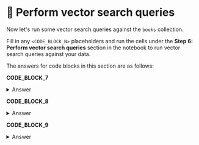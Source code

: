 # 👐 Perform vector search queries

Now let's run some vector search queries against the `books` collection. 

Fill in any `<CODE_BLOCK_N>` placeholders and run the cells under the **Step 6: Perform vector search queries** section in the notebook to run vector search queries against your data.

The answers for code blocks in this section are as follows:

**CODE_BLOCK_7**

<details>
<summary>Answer</summary>
<div>

```python
get_embeddings(user_query, mode, "query")
```

</div>
</details>

**CODE_BLOCK_8**

<details>
<summary>Answer</summary>
<div>

```json
[
    {
        "$vectorSearch": {
            "index": ATLAS_VECTOR_SEARCH_INDEX_NAME,
            "queryVector": query_embedding,
            "path": "embedding",
            "numCandidates": 20,
            "filter": filter,
            "limit": 5,
        }
    },
    {"$project": {"_id": 0, "title": 1, "cover": 1, "year":1, "pages":1, "score": {"$meta": "vectorSearchScore"}}},
]
```

</div>
</details>

**CODE_BLOCK_9**

<details>
<summary>Answer</summary>
<div>

```python
collection.aggregate(pipeline)
```

</div>
</details>
